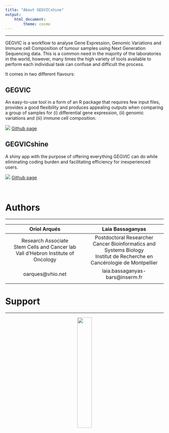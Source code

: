 ```yaml
---
title: "About GEGVICshine"
output: 
    html_document:
        theme: cosmo
---
```


-------------------------

GEGVIC is a workflow to analyse Gene Expression, Genomic Variations and Immune cell Composition of tumour samples using Next Generation Sequencing data. This is a common need in the majority of the laboratories in the world, however, many times the high variety of tools available to perform each individual task can confuse and difficult the process. 

It comes in two different flavours: 

## GEGVIC

An easy-to-use tool in a form of an R package that requires few input files, provides a good flexibility and produces appealing outputs when comparing a group of samples for (i) differential gene expression, (ii) genomic variations and (iii) immune cell composition.

![](GitHub-Mark-32px.png) [Github page](https://github.com/oriolarques/GEGVIC)

## GEGVICshine

A shiny app with the purpose of offering everything GEGVIC can do while eliminating coding burden and facilitating efficiency for inexperienced users.

![](GitHub-Mark-32px.png) [Github page](https://github.com/oriolarques/GEGVICshine)

<br/>

# Authors

-------------------------

|Oriol Arqués|Laia Bassaganyas|
|:------------:|:------------:|
|Research Associate <br/> Stem Cells and Cancer lab <br/> Vall d'Hebron Institute of Oncology|Postdoctoral Researcher <br/> Cancer Bioinformatics and Systems Biology <br/> Institut de Recherche en Cancérologie de Montpellier|
|oarques@vhio.net|laia.bassaganyas-bars@inserm.fr|
|||


# Support

-------------------------
<center>
![](vhio-r-logo-ca.png){width=30%}
<center/>

<br/>
<br/>




